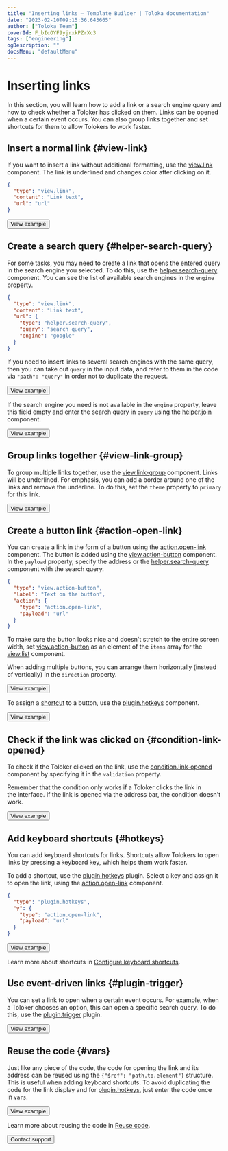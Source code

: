 ```yaml
---
title: "Inserting links — Template Builder | Toloka documentation"
date: "2023-02-10T09:15:36.643665"
author: ["Toloka Team"]
coverId: F_bIcOYF9yjrxkPZrXc3
tags: ["engineering"]
ogDescription: ""
docsMenu: "defaultMenu"
---
```



# Inserting links

In this section, you will learn how to add a link or a search engine query and how to check whether a Toloker has clicked on them. Links can be opened when a certain event occurs. You can also group links together and set shortcuts for them to allow Tolokers to work faster.

## Insert a normal link {#view-link}

If you want to insert a link without additional formatting, use the [view.link](/docs/template-builder/reference/view.link) component. The link is underlined and changes color after clicking on it.

```json
{
  "type": "view.link",
  "content": "Link text",
  "url": "url"
}
```

<Button themeColor="light" view="default" size="l" type="link" url="https://ya.cc/t/CmLK2rOB3vw46E">View example</Button>

## Create a search query {#helper-search-query}

For some tasks, you may need to create a link that opens the entered query in the search engine you selected. To do this, use the [helper.search-query](/docs/template-builder/reference/helper.search-query) component. You can see the list of available search engines in the `engine` property.

```json
{
  "type": "view.link",
  "content": "Link text",
  "url": {
    "type": "helper.search-query",
    "query": "search query",
    "engine": "google"
  }
}
```

<Note mode="tip" title="Tip">

If you need to insert links to several search engines with the same query, then you can take out `query` in the input data, and refer to them in the code via `"path": "query"` in order not to duplicate the request.

</Note>

<Button themeColor="light" view="default" size="l" type="link" url="https://ya.cc/t/Vv1wqNP13vw4gc">View example</Button>

If the search engine you need is not available in the `engine` property, leave this field empty and enter the search query in `query` using the [helper.join](/docs/template-builder/reference/helper.join) component.

<Button themeColor="light" view="default" size="l" type="link" url="https://ya.cc/t/sQLrwr193ttF3h">View example</Button>

## Group links together {#view-link-group}

To group multiple links together, use the [view.link-group](/docs/template-builder/reference/view.link-group) component. Links will be underlined. For emphasis, you can add a border around one of the links and remove the underline. To do this, set the `theme` property to `primary` for this link.

<Button themeColor="light" view="default" size="l" type="link" url="https://ya.cc/t/l6Y5VpjQ3vvKhM">View example</Button>

## Create a button link {#action-open-link}

You can create a link in the form of a button using the [action.open-link](/docs/template-builder/reference/action.open-link) component. The button is added using the [view.action-button](/docs/template-builder/reference/view.action-button) component. In the `payload` property, specify the address or the [helper.search-query](/docs/template-builder/reference/helper.search-query) component with the search query.

```json
{
  "type": "view.action-button",
  "label": "Text on the button",
  "action": {
    "type": "action.open-link",
    "payload": "url"
  }
}
```

<Note mode="tip" title="Tip">

To make sure the button looks nice and doesn't stretch to the entire screen width, set [view.action-button](/docs/template-builder/reference/view.action-button) as an element of the `items` array for the [view.list](/docs/template-builder/reference/view.list) component.

</Note>

When adding multiple buttons, you can arrange them horizontally (instead of vertically) in the `direction` property.

<Button themeColor="light" view="default" size="l" type="link" url="https://ya.cc/t/hX0vfOLQ3vw5Xd">View example</Button>

To assign a [shortcut](/docs/template-builder/best-practices/hotkeys) to a button, use the [plugin.hotkeys](/docs/template-builder/reference/plugin.hotkeys) component.

<Button themeColor="light" view="default" size="l" type="link" url="https://ya.cc/t/XYwqil9X3xP6Jt">View example</Button>

## Check if the link was clicked on {#condition-link-opened}

To check if the Toloker clicked on the link, use the [condition.link-opened](/docs/template-builder/reference/condition.link-opened) component by specifying it in the `validation` property.

Remember that the condition only works if a Toloker clicks the link in the interface. If the link is opened via the address bar, the condition doesn't work.

<Button themeColor="light" view="default" size="l" type="link" url="https://ya.cc/t/6JZC_mNn3vw6Dp">View example</Button>

## Add keyboard shortcuts {#hotkeys}

You can add keyboard shortcuts for links. Shortcuts allow Tolokers to open links by pressing a keyboard key, which helps them work faster.

To add a shortcut, use the [plugin.hotkeys](/docs/template-builder/reference/plugin.hotkeys) plugin. Select a key and assign it to open the link, using the [action.open-link](/docs/template-builder/reference/action.open-link) component.

```json
{
  "type": "plugin.hotkeys",
  "y": {
    "type": "action.open-link",
    "payload": "url"
  }
}
```

<Button themeColor="light" view="default" size="l" type="link" url="https://ya.cc/t/LNClzO8H3vw76R">View example</Button>

Learn more about shortcuts in [Configure keyboard shortcuts](/docs/template-builder/best-practices/hotkeys).

## Use event-driven links {#plugin-trigger}

You can set a link to open when a certain event occurs. For example, when a Toloker chooses an option, this can open a specific search query. To do this, use the [plugin.trigger](/docs/template-builder/reference/plugin.trigger) plugin.

<Button themeColor="light" view="default" size="l" type="link" url="https://ya.cc/t/ALiH0zIV3ttF8Z">View example</Button>

## Reuse the code {#vars}

Just like any piece of the code, the code for opening the link and its address can be reused using the `{"$ref": "path.to.element"}` structure. This is useful when adding keyboard shortcuts. To avoid duplicating the code for the link display and for [plugin.hotkeys](/docs/template-builder/reference/plugin.hotkeys), just enter the code once in `vars`.

<Button themeColor="light" view="default" size="l" type="link" url="https://ya.cc/t/UwBOfm8d3vw7uu">View example</Button>

Learn more about reusing the code in [Reuse code](/docs/template-builder/best-practices/reuse).

<Button themeColor="light" view="default" size="l" type="link" url="/docs/guide/troubleshooting/support?form-source=template-builder-operations-internet-search">Contact support</Button>
